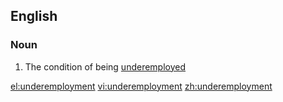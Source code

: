 ==English==

===Noun===
{{en-noun|-}}

# The condition of being [[underemployed]]

[[el:underemployment]]
[[vi:underemployment]]
[[zh:underemployment]]